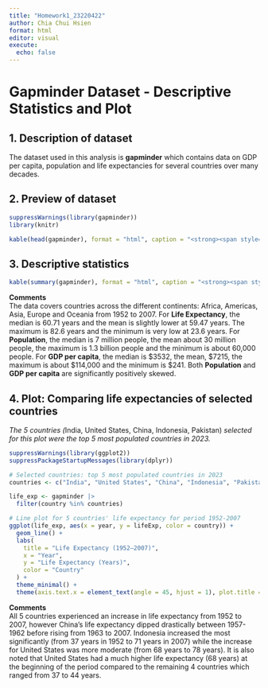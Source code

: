 ---
title: "Homework1_23220422"
author: Chia Chui Hsien
format: html
editor: visual
execute: 
  echo: false
---

# Gapminder Dataset - Descriptive Statistics and Plot

## 1. Description of dataset

The dataset used in this analysis is **gapminder** which contains data on GDP per capita, population and life expectancies for several countries over many decades.

## 2. Preview of dataset

```{r}
suppressWarnings(library(gapminder))
library(knitr)

kable(head(gapminder), format = "html", caption = "<strong><span style='color:blue'>Preview of Gapminder Dataset</span></strong>")
```

## 3. Descriptive statistics

```{r}
kable(summary(gapminder), format = "html", caption = "<strong><span style='color:blue'>Descriptive Statistics of Gapminder</span></strong>")

```

**Comments**\
The data covers countries across the different continents: Africa, Americas, Asia, Europe and Oceania from 1952 to 2007. For **Life Expectancy**, the median is 60.71 years and the mean is slightly lower at 59.47 years. The maximum is 82.6 years and the minimum is very low at 23.6 years. For **Population**, the median is 7 million people, the mean about 30 million people, the maximum is 1.3 billion people and the minimum is about 60,000 people. For **GDP per capita**, the median is \$3532, the mean, \$7215, the maximum is about \$114,000 and the minimum is \$241. Both **Population** and **GDP per capita** are significantly positively skewed.

## 4. Plot: Comparing life expectancies of selected countries

*The 5 countries (*India, United States, China, Indonesia, Pakistan) *selected for this plot were the top 5 most populated countries in 2023.*

```{r}
suppressWarnings(library(ggplot2))
suppressPackageStartupMessages(library(dplyr))

# Selected countries: top 5 most populated countries in 2023
countries <- c("India", "United States", "China", "Indonesia", "Pakistan")

life_exp <- gapminder |>
  filter(country %in% countries)

# Line plot for 5 countries' life expectancy for period 1952-2007
ggplot(life_exp, aes(x = year, y = lifeExp, color = country)) +
  geom_line() +
  labs(
    title = "Life Expectancy (1952–2007)",
    x = "Year",
    y = "Life Expectancy (Years)",
    color = "Country"
  ) +
  theme_minimal() +
  theme(axis.text.x = element_text(angle = 45, hjust = 1), plot.title = element_text(hjust = 0.5))

```

**Comments**\
All 5 countries experienced an increase in life expectancy from 1952 to 2007, however China's life expectancy dipped drastically between 1957-1962 before rising from 1963 to 2007. Indonesia increased the most significantly (from 37 years in 1952 to 71 years in 2007) while the increase for United States was more moderate (from 68 years to 78 years). It is also noted that United States had a much higher life expectancy (68 years) at the beginning of the period compared to the remaining 4 countries which ranged from 37 to 44 years.
